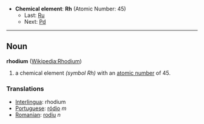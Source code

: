 *'''Chemical element''': '''Rh''' (Atomic Number: 45)
**Last: [[Ruthenium|Ru]]
**Next: [[Palladium|Pd]]
----
== Noun ==
'''rhodium''' ([[en:Rhodium|Wikipedia:Rhodium]])

# a chemical element ''(symbol Rh)'' with an [[atomic number]] of 45.

===Translations===
*[[Interlingua]]: rhodium
*[[Portuguese]]: [[ródio]] ''m''
*[[Romanian]]: [[rodiu]] ''n''